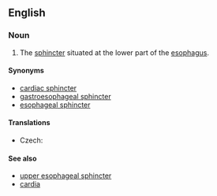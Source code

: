 ==English==
{{wikipedia|Cardia}}

===Noun===
{{en-noun|head=[[lower]] [[esophageal]] [[sphincter]]}}

# {{context|anatomy|lang=en}} The [[sphincter]] situated at the lower part of the [[esophagus]].

====Synonyms====
* [[cardiac sphincter]]
* [[gastroesophageal sphincter]]
* [[esophageal sphincter]]

====Translations====
{{trans-top|sphincter}}
* Czech: {{t|cs|dolní jícnový svěrač|m}}
{{trans-mid}}
{{trans-bottom}}

====See also====
* [[upper esophageal sphincter]]
* [[cardia]]